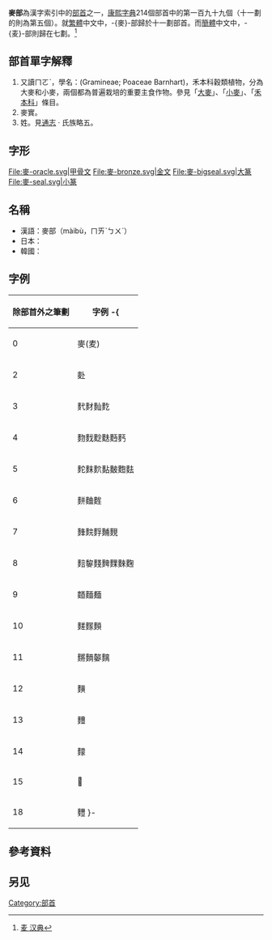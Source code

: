 {{Kangxi Radical Infobox|199|uni=9EA5
|meaning=[[小麥|麥]]
|prev=鹿
|next=麻
|pny= mài
|bopo= ㄇㄞˋ
|wade= mai4
|jyutping= mak6, maak6
|yale= mak6
|hi= バク baku<br>むぎ mugi
|kanji= 麦 baku
|hang= 보리 bori
|hanja= 맥 maek
|hanviet=mạch
}}

'''麥部'''為漢字索引中的[[部首|部首]]之一，[[康熙字典|康熙字典]]214個部首中的第一百九十九個（十一劃的則為第五個）。就[[繁體|繁體]]中文中，-{麥}-部歸於十一劃部首。而[[簡體|簡體]]中文中，-{麦}-部則歸在七劃。<ref>[https://www.zdic.net/hans/麦 麦 汉典]</ref>

== 部首單字解釋 ==
# 又讀ㄇㄛˋ，學名：(Gramineae; Poaceae Barnhart)，禾本科穀類植物，分為大麥和小麥，兩個都為普遍栽培的重要主食作物。參見「[[大麥|大麥]]」、「[[小麥|小麥]]」、「[[禾本科|禾本科]]」條目。
# 麥實。
# 姓。見[[通志|通志]] · 氏族略五。

== 字形 ==
<gallery>
File:麥-oracle.svg|甲骨文
File:麥-bronze.svg|金文
File:麥-bigseal.svg|大篆
File:麥-seal.svg|小篆
</gallery>

==名稱==
* 漢語：麥部（màibù，ㄇㄞˋㄅㄨˋ）
* 日本：{{lang|ja|麦部（麥部）、ばくぶ}}
* 韓國：{{lang|ko|麥部、보리맥부（bori maek bu）}}

==字例==
{| class="wikitable"
! 除部首外之筆劃 !! 字例
-{
|-
| 0 ||  麥(麦)
|-
| 2 ||  𪋿
|-
| 3 ||  䴬䴭䴮麧
|-
| 4 ||  䴯䴰麨麩麪麫
|-
| 5 ||  䴱䴲䴳䴴麬麭麮
|-
| 6 ||  䴵麯麰
|-
| 7 ||  䴶䴷䴸麱麲
|-
| 8 ||  䴺䴻䴼䴽䴹麳麴
|-
| 9 ||  𪍑麵麺
|-
| 10 ||  䴾䴿䵀
|-
| 11 ||  䵁䵂䵅麶
|-
| 12 ||  䵃
|-
| 13 ||  䵄
|-
| 14 ||  䵆
|-
| 15 ||  𪍿
|-
| 18 ||  麷
}-
|}

==參考資料==
{{reflist}}

==另见==
{{wiktionary|麥}}

{{康熙部首}}
{{简体中文部首}}
{{lang-stub}}

[[Category:部首|Category:部首]]